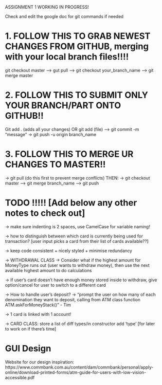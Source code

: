 ASSIGNMENT 1 WORKING IN PROGRESS!

Check and edit the google doc for git commands if needed

# 1. FOLLOW THIS TO GRAB NEWEST CHANGES FROM GITHUB, merging with your local branch files!!!!
git checkout master --> gut pull --> git checkout your_branch_name --> git merge master
 
# 2. FOLLOW THIS TO SUBMIT ONLY YOUR BRANCH/PART ONTO GITHUB!! 
Git add . (adds all your changes) OR git add (file) --> git commit -m “message” → git push -u origin branch_name

# 3. FOLLOW THIS TO MERGE UR CHANGES  TO MASTER!!
-> git pull (do this first to prevent merge conflicts) 
    THEN:
-> git checkout master --> git merge branch_name --> git push

# TODO !!!!! [Add below any other notes to check out]

-> make sure indenting is 2 spaces, use CamelCase for variable naming!

-> how to distinguish between which card is currently being used for transaction? [user input picks a card from their list of cards available??]

-> keep code consistent + nicely styled + minimise redundancy

-> WITHDRAWAL CLASS
  -> Consider what if the highest amount for MoneyType runs out (user wants to withdraw money), then use the next available highest amount to do calculations

-> If user's card doesn't have enough money stored inside to withdraw, give option/cancel for user to switch to a different card

-> How to handle user's deposit? 
  -> "prompt the user on how many of each denomination they want to deposit, calling from ATM class function ATM.askForMoneyStack()" - Tim

-> 1 card is linked with 1 account!

-> CARD CLASS: store a list of diff types/in constructor add 'type' [for later to work on if there's time]

# GUI Design

Website for our design inspiration: https://www.commbank.com.au/content/dam/commbank/personal/apply-online/download-printed-forms/atm-guide-for-users-with-low-vision-accessible.pdf

